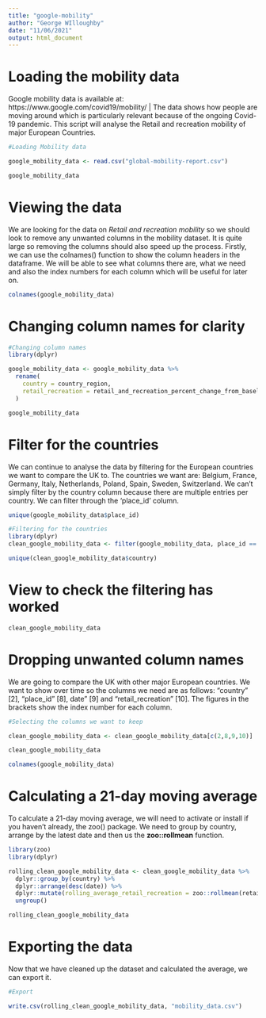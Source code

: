 ```yaml
---
title: "google-mobility"
author: "George WIlloughby"
date: "11/06/2021"
output: html_document
---
```


# Loading the mobility data

Google mobility data is available at: https://www.google.com/covid19/mobility/ | The data shows how people are moving around which is particularly relevant because of the ongoing Covid-19 pandemic. This script will analyse the Retail and recreation mobility of major European Countries.

```r
#Loading Mobility data

google_mobility_data <- read.csv("global-mobility-report.csv")

google_mobility_data
```

# Viewing the data

We are looking for the data on *Retail and recreation mobility* so we should look to remove any unwanted columns in the mobility dataset. It is quite large so removing the columns should also speed up the process. Firstly, we can use the colnames() function to show the column headers in the dataframe. We will be able to see what columns there are, what we need and also the index numbers for each column which will be useful for later on.

```r
colnames(google_mobility_data)
```

# Changing column names for clarity

```r
#Changing column names
library(dplyr)

google_mobility_data <- google_mobility_data %>%
  rename(
    country = country_region,
    retail_recreation = retail_and_recreation_percent_change_from_baseline
  )

google_mobility_data
```


# Filter for the countries

We can continue to analyse the data by filtering for the European countries we want to compare the UK to. The countries we want are: Belgium,	France,	Germany,	Italy,	Netherlands,	Poland,	Spain,	Sweden,	Switzerland. We can't simply filter by the country column because there are multiple entries per country. We can filter through the 'place_id' column.

```r
unique(google_mobility_data$place_id)
```

```r
#Filtering for the countries
library(dplyr)
clean_google_mobility_data <- filter(google_mobility_data, place_id == "ChIJl5fz7WR9wUcR8g_mObTy60c" | place_id == "ChIJMVd4MymgVA0R99lHx5Y__Ws" | place_id == "ChIJa76xwh5ymkcRW-WRjmtd6HU" | place_id == "ChIJA9KNRIL-1BIRb15jJFz1LOI" | place_id == "ChIJu-SH28MJxkcRnwq9_851obM" | place_id == "ChIJuwtkpGSZAEcR6lXMScpzdQk" | place_id == "ChIJi7xhMnjjQgwR7KNoB5Qs7KY" | place_id == "ChIJ8fA1bTmyXEYRYm-tjaLruCI" |place_id == "ChIJYW1Zb-9kjEcRFXvLDxG1Vlw" | place_id == "ChIJqZHHQhE7WgIReiWIMkOg-MQ")

unique(clean_google_mobility_data$country)
```

# View to check the filtering has worked

```r
clean_google_mobility_data
```

# Dropping unwanted column names

We are going to compare the UK with other major European countries. We want to show over time so the columns we need are as follows: "country" [2], "place_id" [8], date" [9] and "retail_recreation" [10]. The figures in the brackets show the index number for each column.

```r
#Selecting the columns we want to keep

clean_google_mobility_data <- clean_google_mobility_data[c(2,8,9,10)]

clean_google_mobility_data
```

```r
colnames(google_mobility_data)
```

# Calculating a 21-day moving average

To calculate a 21-day moving average, we will need to activate or install if you haven't already, the zoo() package. We need to group by country, arrange by the latest date and then us the **zoo::rollmean** function.

```r
library(zoo)
library(dplyr)

rolling_clean_google_mobility_data <- clean_google_mobility_data %>%
  dplyr::group_by(country) %>%
  dplyr::arrange(desc(date)) %>%
  dplyr::mutate(rolling_average_retail_recreation = zoo::rollmean(retail_recreation, k = 21, align="left", fill = NA)) %>%
  ungroup()

rolling_clean_google_mobility_data
```

# Exporting the data

Now that we have cleaned up the dataset and calculated the average, we can export it.

```r
#Export

write.csv(rolling_clean_google_mobility_data, "mobility_data.csv")
```



